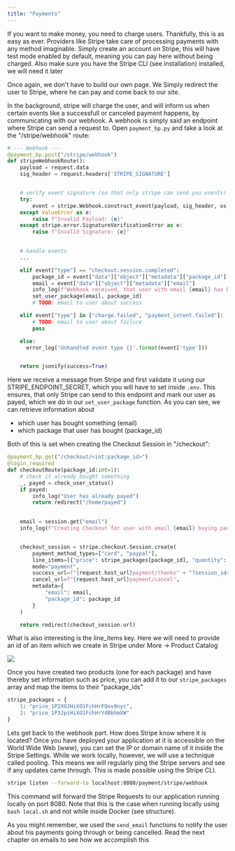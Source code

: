```yaml
---
title: "Payments"
---
```


If you want to make money, you need to charge users. Thankfully, this is as easy as ever. Providers like 
Stripe take care of processing payments with any method imaginable. Simply create an account on Stripe, this
will have test mode enabled by default, meaning you can pay here without being charged. Also make sure you have
the Stripe CLI (see installation) installed, we will need it later

Once again, we don't have to build our own page.
We Simply redirect the user to Stripe, where he can pay and come back to our site. 

In the background, stripe will charge the user, and will inform us when certain events like
a successfull or canceled payment happens, by communicating with our webhook. A webhook is simply said
an endpoint where Stripe can send a request to. Open ``payment_bp.py`` and take a look at the "/stripe/webhook" route:

```python payment_bp.py
# --- Webhook ---
@payment_bp.post("/stripe/webhook")
def stripeWebhookRoute():
    payload = request.data
    sig_header = request.headers['STRIPE_SIGNATURE']


    # verify event signature (so that only stripe can send you events)
    try:
        event = stripe.Webhook.construct_event(payload, sig_header, os.getenv("STRIPE_ENDPOINT_SECRET"))
    except ValueError as e:
        raise f"Invalid Payload: {e}"
    except stripe.error.SignatureVerificationError as e:
        raise f"Invalid Signature: {e}"
    

    # handle events
    ...

    elif event["type"] == "checkout.session.completed":
        package_id = event["data"]["object"]["metadata"]["package_id"]
        email = event["data"]["object"]["metadata"]["email"]
        info_log(f"Webhook received, that user with email {email} has bought package number {package_id}")
        set_user_package(email, package_id)
        # TODO: email to user about success

    elif event["type"] in ["charge.failed", "payment_intent.failed"]:
        # TODO: email to user about failure
        pass

    else:
      error_log('Unhandled event type {}'.format(event['type']))


    return jsonify(success=True)
```

Here we receive a message from Stripe and first validate it using our STRIPE_ENDPOINT_SECRET, which you will
have to set inside ``.env``. This ensures, that only Stripe can send to this endpoint and mark our user as payed,
which we do in our ``set_user_package`` function. As you can see, we can retrieve information about 
- which user has bought something (email)
- which package that user has bought (package_id)

Both of this is set when creating the Checkout Session in "/checkout":

```python payment_bp.py
@payment_bp.get("/checkout/<int:package_id>")
@login_required
def checkoutRoute(package_id:int=1):
    # check if already bought something
    _, payed = check_user_status()
    if payed:
        info_log("User has already payed")
        return redirect("/home/payed")
    

    email = session.get("email")
    info_log(f"Creating Checkout for user with email {email} buying package number {package_id}")


    checkout_session = stripe.checkout.Session.create(
        payment_method_types=["card", "paypal"],
        line_items=[{"price": stripe_packages[package_id], "quantity": 1}],
        mode="payment",
        success_url=f"{request.host_url}payment/thanks" + "?session_id={CHECKOUT_SESSION_ID}",
        cancel_url=f"{request.host_url}payment/cancel",
        metadata={
            "email": email,
            "package_id": package_id
        }
    )

    return redirect(checkout_session.url)
``` 

What is also interesting is the line_items key. Here we will need to provide an id of an item which we create in Stripe
under More -> Product Catalog

<img src="../images/stripe_catalog.png"/>

Once you have created two products (one for each package) and have thereby set information such as price, you can
add it to our ``stripe_packages`` array and map the items to their "package_ids"

```python payment_bp.py
stripe_packages = {
    1: "price_1P2XOJHiXO1FchHrFQov9nyc",
    2: "price_1P3JpiHiXO1FchHrY4BbhmXW"
}
```

Lets get back to the webhook part. How does Stripe know where it is located? Once you have deployed your application at it
is accessible on the World Wide Web (www), you can set the IP or domain name of it inside the Stripe Settings. While we work
locally, however, we will use a technique called pooling. This means we will regularly ping the Stripe servers and see if any
updates came through. This is made possible using the Stripe CLI.
```bash
stripe listen --forward-to localhost:8080/payment/stripe/webhook
```
This command will forward the Stripe Requests to our application running locally on port 8080. Note that this is the case
when running locally using ``bash local.sh`` and not while inside Docker (see structure).

As you might remember, we used the ``send_email`` functions to notify the user about his payments going through or being
cancelled. Read the next chapter on emails to see how we accomplish this